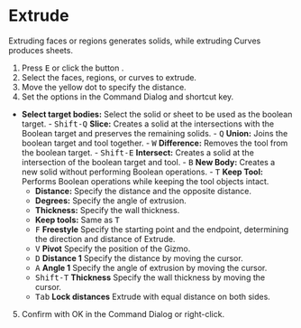 
# Extrude

<Reference shortcut="E" command="Extrude" button="Right of Command Bar" />

Extruding faces or regions generates solids, while extruding Curves produces sheets.

1. Press <kbd>E</kbd> or click the button <ButtonIcon type="button-extrude" />.
2. Select the faces, regions, or curves to extrude. 
3. Move the yellow dot to specify the distance.
4. Set the options in the Command Dialog and shortcut key.
- **Select target bodies:** Select the solid or sheet to be used as the boolean target.
      - <kbd>Shift-Q</kbd> **Slice:** Creates a solid at the intersections with the Boolean target and preserves the remaining solids.
      - <kbd>Q</kbd> **Union:** Joins the boolean target and tool together.
      - <kbd>W</kbd> **Difference:** Removes the tool from the boolean target.
      - <kbd>Shift-E</kbd> **Intersect:** Creates a solid at the intersection of the boolean target and tool.
      - <kbd>B</kbd> **New Body:** Creates a new solid without performing Boolean operations.
      - <kbd>T</kbd> **Keep Tool:** Performs Boolean operations while keeping the tool objects intact.
   - **Distance:** Specify the distance and the opposite distance.
   - **Degrees:** Specify the angle of extrusion.
   - **Thickness:** Specify the wall thickness.
   - **Keep tools:** Same as <kbd>T</kbd>
   - <kbd>F</kbd> **Freestyle** Specify the starting point and the endpoint, determining the direction and distance of Extrude.
   - <kbd>V</kbd> **Pivot** Specify the position of the Gizmo. 
   - <kbd>D</kbd> **Distance 1** Specify the distance by moving the cursor.
   - <kbd>A</kbd> **Angle 1** Specify the angle of extrusion by moving the cursor.
   - <kbd>Shift-T</kbd> **Thickness** Specify the wall thickness by moving the cursor.
   - <kbd>Tab</kbd> **Lock distances** Extrude with equal distance on both sides.
5. Confirm with OK in the Command Dialog or right-click.


